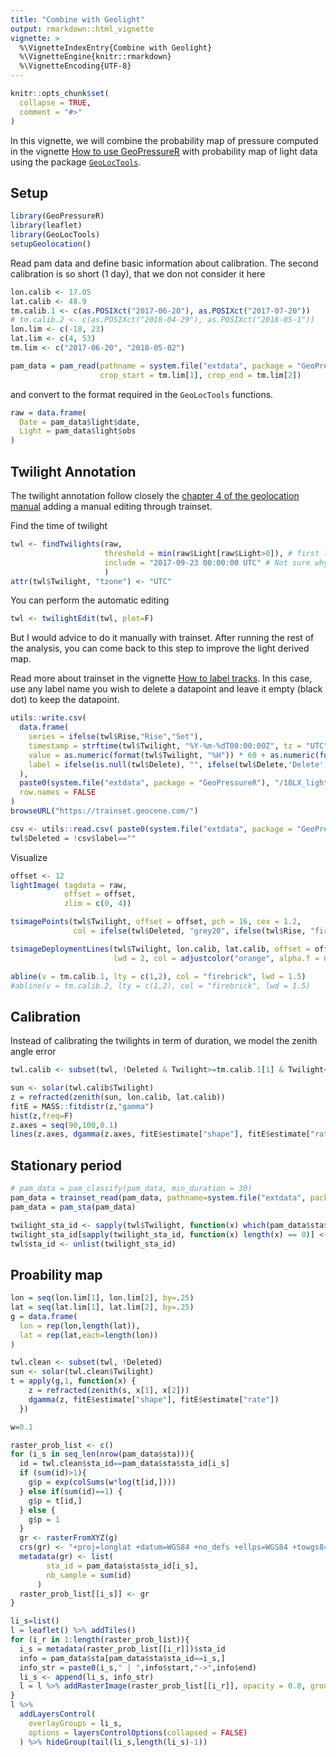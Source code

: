 ```yaml
---
title: "Combine with Geolight"
output: rmarkdown::html_vignette
vignette: >
  %\VignetteIndexEntry{Combine with Geolight}
  %\VignetteEngine{knitr::rmarkdown}
  %\VignetteEncoding{UTF-8}
---
```


```r
knitr::opts_chunk$set(
  collapse = TRUE,
  comment = "#>"
)
```

In this vignette, we will combine the probability map of pressure computed in the vignette [How to use GeoPressureR](using-geopressurer.html) with probability map of light data using the package [`GeoLocTools`](https://github.com/slisovski/GeoLocTools).

## Setup

```r
library(GeoPressureR)
library(leaflet)
library(GeoLocTools)
setupGeolocation()
```

Read pam data and define basic information about calibration. The second calibration is so short (1 day), that we don not consider it here
```r
lon.calib <- 17.05	
lat.calib <- 48.9
tm.calib.1 <- c(as.POSIXct("2017-06-20"), as.POSIXct("2017-07-20"))
# tm.calib.2 <- c(as.POSIXct("2018-04-29"), as.POSIXct("2018-05-1"))
lon.lim <- c(-18, 23)
lat.lim <- c(4, 53)
tm.lim <- c("2017-06-20", "2018-05-02")
```


```r
pam_data = pam_read(pathname = system.file("extdata", package = "GeoPressureR"),
                    crop_start = tm.lim[1], crop_end = tm.lim[2])
```

and convert to the format required in the `GeoLocTools` functions.

```r
raw = data.frame(
  Date = pam_data$light$date,
  Light = pam_data$light$obs
)
```

## Twilight Annotation

The twilight annotation follow closely the [chapter 4 of the geolocation manual](https://geolocationmanual.vogelwarte.ch/twilight.html) adding a manual editing through trainset.

Find the time of twilight
```r
twl <- findTwilights(raw, 
                     threshold = min(raw$Light[raw$Light>0]), # first light of the day
                     include = "2017-09-23 00:00:00 UTC" # Not sure why
                     )
attr(twl$Twilight, "tzone") <- "UTC" 
```

You can perform the automatic editing

```r
twl <- twilightEdit(twl, plot=F)
```

But I would advice to do it manually with trainset. After running the rest of the analysis, you can come back to this step to improve the light derived map.

Read more about trainset in the vignette [How to label tracks](labeling_tracks.html#introduction-to-trainset). In this case, use any label name you wish to delete a datapoint and leave it empty (black dot) to keep the datapoint.

```r
utils::write.csv(
  data.frame(
    series = ifelse(twl$Rise,"Rise","Set"),
    timestamp = strftime(twl$Twilight, "%Y-%m-%dT00:00:00Z", tz = "UTC"),
    value = as.numeric(format(twl$Twilight, "%H")) * 60 + as.numeric(format(twl$Twilight, "%M")),
    label = ifelse(is.null(twl$Delete), "", ifelse(twl$Delete,'Delete',''))
  ),
  paste0(system.file("extdata", package = "GeoPressureR"), "/18LX_light.csv"),
  row.names = FALSE
)
browseURL("https://trainset.geocene.com/")
```

```r
csv <- utils::read.csv( paste0(system.file("extdata", package = "GeoPressureR"), "/18LX_light-labeled.csv"))
twl$Deleted = !csv$label==""
```

Visualize

```r
offset <- 12
lightImage( tagdata = raw,
            offset = offset,     
            zlim = c(0, 4))

tsimagePoints(twl$Twilight, offset = offset, pch = 16, cex = 1.2,
              col = ifelse(twl$Deleted, "grey20", ifelse(twl$Rise, "firebrick", "cornflowerblue")))

tsimageDeploymentLines(twl$Twilight, lon.calib, lat.calib, offset = offset,
                       lwd = 2, col = adjustcolor("orange", alpha.f = 0.8))

abline(v = tm.calib.1, lty = c(1,2), col = "firebrick", lwd = 1.5)
#abline(v = tm.calib.2, lty = c(1,2), col = "firebrick", lwd = 1.5)
```

## Calibration

Instead of calibrating the twilights in term of duration, we model the zenith angle error

```r
twl.calib <- subset(twl, !Deleted & Twilight>=tm.calib.1[1] & Twilight<=tm.calib.1[2])
```

```r
sun <- solar(twl.calib$Twilight)
z = refracted(zenith(sun, lon.calib, lat.calib)) 
fitE = MASS::fitdistr(z,"gamma")
hist(z,freq=F)
z.axes = seq(90,100,0.1)
lines(z.axes, dgamma(z.axes, fitE$estimate["shape"], fitE$estimate["rate"]), col="red")
```

## Stationary period

```r
# pam_data = pam_classify(pam_data, min_duration = 30)
pam_data = trainset_read(pam_data, pathname=system.file("extdata", package = "GeoPressureR"))
pam_data = pam_sta(pam_data)

twilight_sta_id <- sapply(twl$Twilight, function(x) which(pam_data$sta$start < x & x < pam_data$sta$end))
twilight_sta_id[sapply(twilight_sta_id, function(x) length(x) == 0)] <- 0
twl$sta_id <- unlist(twilight_sta_id)
```

## Proability map

```r
lon = seq(lon.lim[1], lon.lim[2], by=.25)
lat = seq(lat.lim[1], lat.lim[2], by=.25)
g = data.frame(
  lon = rep(lon,length(lat)),
  lat = rep(lat,each=length(lon))
)
```

```r
twl.clean <- subset(twl, !Deleted)
sun <- solar(twl.clean$Twilight)
t = apply(g,1, function(x) {
    z = refracted(zenith(s, x[1], x[2])) 
    dgamma(z, fitE$estimate["shape"], fitE$estimate["rate"])
  })
```

```r
w=0.1
```

```r
raster_prob_list <- c()
for (i_s in seq_len(nrow(pam_data$sta))){
  id = twl.clean$sta_id==pam_data$sta$sta_id[i_s]
  if (sum(id)>1){
    g$p = exp(colSums(w*log(t[id,])))
  } else if(sum(id)==1) {
    g$p = t[id,]
  } else {
    g$p = 1
  }
  gr <- rasterFromXYZ(g)
  crs(gr) <- "+proj=longlat +datum=WGS84 +no_defs +ellps=WGS84 +towgs84=0,0,0"
  metadata(gr) <- list(
        sta_id = pam_data$sta$sta_id[i_s],
        nb_sample = sum(id)
      )
  raster_prob_list[[i_s]] <- gr
}
```

```r
li_s=list()
l = leaflet() %>% addTiles() 
for (i_r in 1:length(raster_prob_list)){
  i_s = metadata(raster_prob_list[[i_r]])$sta_id
  info = pam_data$sta[pam_data$sta$sta_id==i_s,]
  info_str = paste0(i_s," | ",info$start,"->",info$end)
  li_s <- append(li_s, info_str)
  l = l %>% addRasterImage(raster_prob_list[[i_r]], opacity = 0.8, group=info_str) 
}
l %>% 
  addLayersControl(
    overlayGroups = li_s,
    options = layersControlOptions(collapsed = FALSE)
  ) %>% hideGroup(tail(li_s,length(li_s)-1))
```



